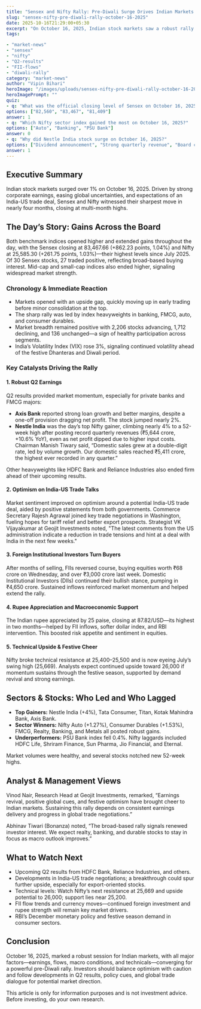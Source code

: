 ```yaml
---
title: "Sensex and Nifty Rally: Pre-Diwali Surge Drives Indian Markets to 4-Month High"
slug: "sensex-nifty-pre-diwali-rally-october-16-2025"
date: 2025-10-16T21:29:00+05:30
excerpt: "On October 16, 2025, Indian stock markets saw a robust rally with Sensex up 862 points and Nifty closing above 25,585. Strong Q2 results, optimism on India-US trade talks, and renewed FII inflows drove the surge—the highest market levels since July."
tags:

- "market-news"
- "sensex"
- "nifty"
- "Q2-results"
- "FII-flows"
- "diwali-rally"
category: "market-news"
author: "Vipin Bihari"
heroImage: "/images/uploads/sensex-nifty-pre-diwali-rally-october-16-2025/hero-image.jpg"
heroImagePrompt: ""
quiz:
- q: "What was the official closing level of Sensex on October 16, 2025?"
options: ["82,560", "83,467", "81,409"]
answer: 1
- q: "Which Nifty sector index gained the most on October 16, 2025?"
options: ["Auto", "Banking", "PSU Bank"]
answer: 0
- q: "Why did Nestle India stock surge on October 16, 2025?"
options: ["Dividend announcement", "Strong quarterly revenue", "Board change"]
answer: 1
---
```


## Executive Summary

Indian stock markets surged over 1% on October 16, 2025. Driven by strong corporate earnings, easing global uncertainties, and expectations of an India-US trade deal, Sensex and Nifty witnessed their sharpest move in nearly four months, closing at multi-month highs.

## The Day’s Story: Gains Across the Board

Both benchmark indices opened higher and extended gains throughout the day, with the Sensex closing at 83,467.66 (+862.23 points, 1.04%) and Nifty at 25,585.30 (+261.75 points, 1.03%)—their highest levels since July 2025. Of 30 Sensex stocks, 27 traded positive, reflecting broad-based buying interest. Mid-cap and small-cap indices also ended higher, signaling widespread market strength.


### Chronology \& Immediate Reaction

- Markets opened with an upside gap, quickly moving up in early trading before minor consolidation at the top.
- The sharp rally was led by index heavyweights in banking, FMCG, auto, and consumer durables.
- Market breadth remained positive with 2,206 stocks advancing, 1,712 declining, and 136 unchanged—a sign of healthy participation across segments.
- India’s Volatility Index (VIX) rose 3%, signaling continued volatility ahead of the festive Dhanteras and Diwali period.


### Key Catalysts Driving the Rally

#### 1. Robust Q2 Earnings

Q2 results provided market momentum, especially for private banks and FMCG majors:

- **Axis Bank** reported strong loan growth and better margins, despite a one-off provision dragging net profit. The stock jumped nearly 2%.
- **Nestle India** was the day’s top Nifty gainer, climbing nearly 4% to a 52-week high after posting record quarterly revenues (₹5,644 crore, +10.6% YoY), even as net profit dipped due to higher input costs. Chairman Manish Tiwary said, “Domestic sales grew at a double-digit rate, led by volume growth. Our domestic sales reached ₹5,411 crore, the highest ever recorded in any quarter.”

Other heavyweights like HDFC Bank and Reliance Industries also ended firm ahead of their upcoming results.


#### 2. Optimism on India-US Trade Talks

Market sentiment improved on optimism around a potential India-US trade deal, aided by positive statements from both governments. Commerce Secretary Rajesh Agrawal joined key trade negotiations in Washington, fueling hopes for tariff relief and better export prospects. Strategist VK Vijayakumar at Geojit Investments noted, "The latest comments from the US administration indicate a reduction in trade tensions and hint at a deal with India in the next few weeks."

#### 3. Foreign Institutional Investors Turn Buyers

After months of selling, FIIs reversed course, buying equities worth ₹68 crore on Wednesday, and over ₹3,000 crore last week. Domestic Institutional Investors (DIIs) continued their bullish stance, pumping in ₹4,650 crore. Sustained inflows reinforced market momentum and helped extend the rally.

#### 4. Rupee Appreciation and Macroeconomic Support

The Indian rupee appreciated by 25 paise, closing at 87.82/USD—its highest in two months—helped by FII inflows, softer dollar index, and RBI intervention. This boosted risk appetite and sentiment in equities.

#### 5. Technical Upside \& Festive Cheer

Nifty broke technical resistance at 25,400–25,500 and is now eyeing July’s swing high (25,669). Analysts expect continued upside toward 26,000 if momentum sustains through the festive season, supported by demand revival and strong earnings.

## Sectors \& Stocks: Who Led and Who Lagged

- **Top Gainers:** Nestle India (+4%), Tata Consumer, Titan, Kotak Mahindra Bank, Axis Bank.
- **Sector Winners:** Nifty Auto (+1.27%), Consumer Durables (+1.53%), FMCG, Realty, Banking, and Metals all posted robust gains.
- **Underperformers:** PSU Bank index fell 0.4%. Nifty laggards included HDFC Life, Shriram Finance, Sun Pharma, Jio Financial, and Eternal.

Market volumes were healthy, and several stocks notched new 52-week highs.

## Analyst \& Management Views

Vinod Nair, Research Head at Geojit Investments, remarked, “Earnings revival, positive global cues, and festive optimism have brought cheer to Indian markets. Sustaining this rally depends on consistent earnings delivery and progress in global trade negotiations.”

Abhinav Tiwari (Bonanza) noted, “The broad-based rally signals renewed investor interest. We expect realty, banking, and durable stocks to stay in focus as macro outlook improves.”

## What to Watch Next

- Upcoming Q2 results from HDFC Bank, Reliance Industries, and others.
- Developments in India-US trade negotiations; a breakthrough could spur further upside, especially for export-oriented stocks.
- Technical levels: Watch Nifty’s next resistance at 25,669 and upside potential to 26,000; support lies near 25,200.
- FII flow trends and currency moves—continued foreign investment and rupee strength will remain key market drivers.
- RBI’s December monetary policy and festive season demand in consumer sectors.


## Conclusion

October 16, 2025, marked a robust session for Indian markets, with all major factors—earnings, flows, macro conditions, and technicals—converging for a powerful pre-Diwali rally. Investors should balance optimism with caution and follow developments in Q2 results, policy cues, and global trade dialogue for potential market direction.

This article is only for information purposes and is not investment advice. Before investing, do your own research.
